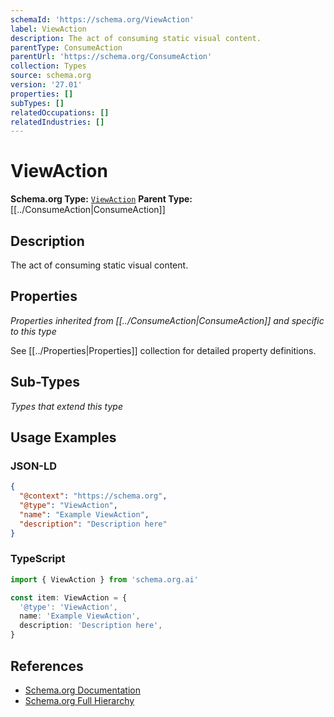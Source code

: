 ```yaml
---
schemaId: 'https://schema.org/ViewAction'
label: ViewAction
description: The act of consuming static visual content.
parentType: ConsumeAction
parentUrl: 'https://schema.org/ConsumeAction'
collection: Types
source: schema.org
version: '27.01'
properties: []
subTypes: []
relatedOccupations: []
relatedIndustries: []
---
```

# ViewAction

**Schema.org Type:** [`ViewAction`](https://schema.org/ViewAction)
**Parent Type:** [[../ConsumeAction|ConsumeAction]]

## Description

The act of consuming static visual content.

## Properties

*Properties inherited from [[../ConsumeAction|ConsumeAction]] and specific to this type*

See [[../Properties|Properties]] collection for detailed property definitions.

## Sub-Types

*Types that extend this type*

## Usage Examples

### JSON-LD

```json
{
  "@context": "https://schema.org",
  "@type": "ViewAction",
  "name": "Example ViewAction",
  "description": "Description here"
}
```

### TypeScript

```typescript
import { ViewAction } from 'schema.org.ai'

const item: ViewAction = {
  '@type': 'ViewAction',
  name: 'Example ViewAction',
  description: 'Description here',
}
```

## References

- [Schema.org Documentation](https://schema.org/ViewAction)
- [Schema.org Full Hierarchy](https://schema.org/docs/full.html)
